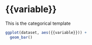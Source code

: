 # {{variable}}

This is the categorical template

```r
ggplot(dataset, aes({{variable}})) + 
  geom_bar()
```

